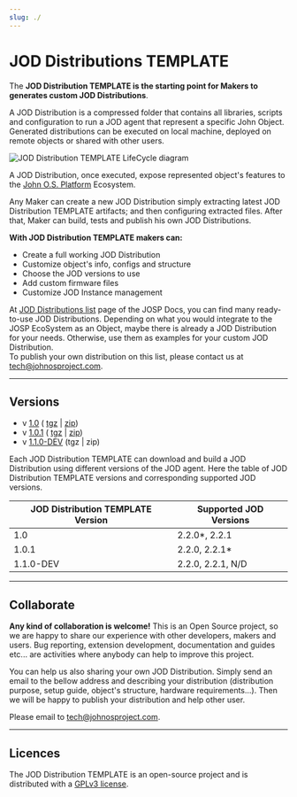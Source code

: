 ```yaml
---
slug: ./
---
```

# JOD Distributions TEMPLATE


<ReferenceIntro
logo_path="JOD_Dist_TMPL_Logo_250.png">

The **JOD Distribution TEMPLATE is the starting point for Makers to generates custom JOD Distributions**.
</ReferenceIntro>

<ReferenceInfo
  proj_name="JOD_Dist_TEMPLATE"
  refs_dir="tools/jod_dist_template"
  ver_stable="1.0.1"
  ver_dev="1.1.0-DEV"
  repo_name="com.robypomper.josp.jod.template"
  />

A JOD Distribution is a compressed folder that contains all libraries, scripts and configuration to run a JOD agent that represent a specific John Object. Generated distributions can be executed on local machine, deployed on remote objects or shared with other users.

![JOD Distribution TEMPLATE LifeCycle diagram](/references/tools/jod_dist_template/JODDistTMPL_Overview.png "JOD Distribution TEMPLATE LifeCycle")

A JOD Distribution, once executed, expose represented object's features to the [John O.S. Platform](/) Ecosystem.

Any Maker can create a new JOD Distribution simply extracting latest JOD Distribution TEMPLATE artifacts; and then configuring extracted files. After that, Maker can build, tests and publish his own JOD Distributions.

**With JOD Distribution TEMPLATE makers can:**

* Create a full working JOD Distribution
* Customize object's info, configs and structure
* Choose the JOD versions to use
* Add custom firmware files
* Customize JOD Instance management

At [JOD Distributions list](/references/jod_dists/) page of the JOSP Docs, you can find many ready-to-use JOD Distributions. Depending on what you would integrate to the JOSP EcoSystem as an Object, maybe there is already a JOD Distribution for your needs. Otherwise, use them as examples for your custom JOD Distribution.<br/>
To publish your own distribution on this list, please contact us at [tech@johnosproject.com](mailto:tech@johnosproject.com).

----

## Versions

* v [1.0](https://bitbucket.org/johnosproject_shared/com.robypomper.josp.jod.template/src/1.0/) (
  [tgz](https://bitbucket.org/johnosproject_shared/com.robypomper.josp.jod.template/downloads/JOD_Dist_TMPL-1.0.tgz) |
  [zip](https://bitbucket.org/johnosproject_shared/com.robypomper.josp.jod.template/downloads/JOD_Dist_TMPL-1.0.zip))
* v [1.0.1](https://bitbucket.org/johnosproject_shared/com.robypomper.josp.jod.template/src/1.0.1/) (
  [tgz](https://bitbucket.org/johnosproject_shared/com.robypomper.josp.jod.template/downloads/JOD_Dist_TMPL-1.0.1.tgz) |
  [zip](https://bitbucket.org/johnosproject_shared/com.robypomper.josp.jod.template/downloads/JOD_Dist_TMPL-1.0.1.zip))
* v [1.1.0-DEV](https://bitbucket.org/johnosproject_shared/com.robypomper.josp.jod.template/src/develop/) (tgz | zip)

Each JOD Distribution TEMPLATE can download and build a JOD Distribution using different versions of the JOD agent. Here the table of JOD Distribution TEMPLATE versions and corresponding supported JOD versions.

| JOD Distribution TEMPLATE Version | Supported JOD Versions |
|----------------------|--------------------|
| 1.0      | 2.2.0*, 2.2.1 |
| 1.0.1    | 2.2.0, 2.2.1* |
| 1.1.0-DEV | 2.2.0, 2.2.1, N/D |

---

## Collaborate

**Any kind of collaboration is welcome!** This is an Open Source project, so we are happy to share our experience with other developers, makers and users. Bug reporting, extension development, documentation and guides etc... are activities where anybody can help to improve this project.

You can help us also sharing your own JOD Distribution. Simply send an email to the bellow address and describing your distribution (distribution purpose, setup guide, object's structure, hardware requirements...). Then we will be happy to publish your distribution and help other user.

Please email to [tech@johnosproject.com](mailto:tech@johnosproject.com).

----

## Licences

The JOD Distribution TEMPLATE is an open-source project and is distributed with a [GPLv3 license](https://bitbucket.org/johnosproject_shared/com.robypomper.josp.jod.template/src/develop/LICENCE.md).
